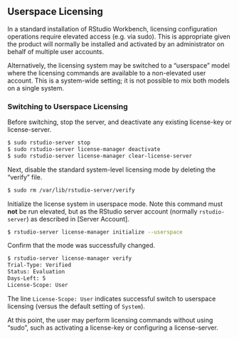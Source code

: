 ## Userspace Licensing

In a standard installation of RStudio Workbench, licensing configuration operations require elevated access (e.g. via sudo). This is appropriate given the product will normally be installed and activated by an administrator on behalf of multiple user accounts.

Alternatively, the licensing system may be switched to a "userspace" model where the licensing commands are available to a non-elevated user account. This is a system-wide setting; it is not possible to mix both models on a single system.

### Switching to Userspace Licensing

Before switching, stop the server, and deactivate any existing license-key or license-server.

```bash
$ sudo rstudio-server stop
$ sudo rstudio-server license-manager deactivate
$ sudo rstudio-server license-manager clear-license-server
```

Next, disable the standard system-level licensing mode by deleting the "verify" file.

```bash
$ sudo rm /var/lib/rstudio-server/verify
```

Initialize the license system in userspace mode. Note this command must **not** be run elevated, but as the RStudio server account (normally `rstudio-server`) as described in [Server Account].

```bash
$ rstudio-server license-manager initialize --userspace
```

Confirm that the mode was successfully changed.

```bash
$ rstudio-server license-manager verify
Trial-Type: Verified
Status: Evaluation
Days-Left: 5
License-Scope: User
```

The line `License-Scope: User` indicates successful switch to userspace licensing (versus the default setting of `System`).

At this point, the user may perform licensing commands without using "sudo", such as activating a license-key or configuring a license-server.
